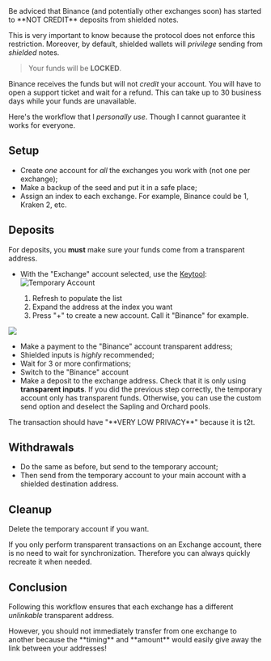 
<Callout type="warning">
Be adviced that Binance (and potentially other exchanges
soon) has started to **NOT CREDIT** deposits from shielded
notes.
</Callout>

This is very important to know because the protocol
does not enforce this restriction. Moreover, by
default, shielded wallets will *privilege* sending
from *shielded* notes. 

> Your funds will be **LOCKED**.

Binance receives the funds but will not *credit* your account.
You will have to open a support ticket and wait for a refund.
This can take up to 30 business days while your funds
are unavailable.

Here's the workflow that I *personally use*. Though I cannot
guarantee it works for everyone. 

## Setup

- Create *one* account for *all* the exchanges you work with
(not one per exchange);
- Make a backup of the seed and put it in a safe place;
- Assign an index to each exchange. For example, Binance could be 1,
Kraken 2, etc.

## Deposits

For deposits, you **must** make sure your funds come from a
transparent address. 

- With the "Exchange" account selected, use the
[Keytool](/tools/key_derivation):
![Temporary Account](./cex/2024-06-06_15-04-58.png)

    1. Refresh to populate the list
    1. Expand the address at the index you want
    1. Press "+" to create a new account. Call it "Binance" for example.

![](./cex/2024-06-06_15-05-34.png)

- Make a payment to the "Binance" account transparent address;
- Shielded inputs is *highly* recommended;
- Wait for 3 or more confirmations;
- Switch to the "Binance" account
- Make a deposit to the exchange address. Check that it is only using
**transparent inputs**. If you did the previous step correctly, the
temporary account only has transparent funds. Otherwise, you can
use the custom send option and deselect the Sapling and Orchard pools.

<Callout type="info">
The transaction should have "**VERY LOW PRIVACY**" because it is t2t.
</Callout>

## Withdrawals

- Do the same as before, but send to the temporary account;
- Then send from the temporary account to your main account with a
shielded destination address.

## Cleanup

Delete the temporary account if you want.

If you only perform transparent transactions on an Exchange account,
there is no need to wait for synchronization. Therefore you can
always quickly recreate it when needed.

## Conclusion

Following this workflow ensures that each exchange has a different
*unlinkable* transparent address.

<Callout type="warning">
However, you should not immediately transfer from one exchange to
another because the **timing** and **amount** would easily give away
the link between your addresses!
</Callout>
